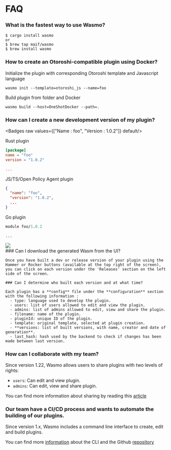 
# FAQ

<FAQButton title="What is the fastest way to use Wasmo?" />
<FAQButton title="How to create an Otoroshi-compatible plugin using Docker?" />
<FAQButton title="How can I create a new development version of my plugin?" />
<FAQButton title="Can I download the generated Wasm from the UI?" />
<FAQButton title="Can I determine who built each version and at what time?" />
<FAQButton title="Our team have a CI/CD process and wants to automate the building of our plugins." />
<FAQButton title="How can I collaborate with my team?" />

### What is the fastest way to use Wasmo?

```
$ cargo install wasmo
or
$ brew tap maif/wasmo
$ brew install wasmo
```

### How to create an Otoroshi-compatible plugin using Docker? 
<Badge raw value="Name : foo" default/>

Initialize the plugin with corresponding Otoroshi template and Javascript language 
``` 
wasmo init --template=otoroshi_js --name=foo
```

Build plugin from folder and Docker
```
wasmo build --host=OneShotDocker --path=.
```

### How can I create a new development version of my plugin?
<Badges raw values={["Name : foo", "Version : 1.0.2"]} default/>

Rust plugin

``` Cargo.toml
[package]
name = "foo"
version = "1.0.2"

...
```

JS/TS/Open Policy Agent plugin

``` package.json
{
  "name": "foo",
  "version": "1.0.2",
  ...
}
```

Go plugin

``` go.mod
module foo/1.0.2

...
```

<div style={{ display: 'flex', justifyContent: 'center', width: '100%', marginTop: '2rem' }}>
  <img src="/wasmo/release.png" style={{  borderRadius: '.5rem',
    width: '230px',
    maxWidth: '230px',
    height: '503px',
    minHeight: '503px'
  }} />

  <div className="flex flex-col ms-5">
    ### Can I download the generated Wasm from the UI?

    Once you have built a dev or release version of your plugin using the Hammer or Rocker buttons (available at the top right of the screen),
    you can click on each version under the 'Releases' section on the left side of the screen.

    ### Can I determine who built each version and at what time?

    Each plugin has a **config** file under the **configuration** section with the following information : 
      - type: language used to develop the plugin.
      - users: list of users allowed to edit and view the plugin.
      - admins: list of admins allowed to edit, view and share the plugin.
      - filename: name of the plugin.
      - pluginId: unique ID of the plugin.
      - template: original template, selected at plugin creation.
      - **versions: list of built versions, with name, creator and date of generation**.
      - last_hash: hash used by the backend to check if changes has been made between last version.
  </div>
</div>

### How can I collaborate with my team?

Since version 1.22, Wasmo allows users to share plugins with two levels of rights: 
- `users`: Can edit and view plugin.
- `admins`: Can edit, view and share plugin.

You can find more information about sharing by reading this [article](/wasmo/builder/collaborate)

### Our team have a CI/CD process and wants to automate the building of our plugins.

Since version 1.x, Wasmo includes a command line interface to create, edit and build plugins. 

You can find more [information](/wasmo/cli/getting-started) about the CLI and the Github [repository](https://github.com/MAIF/wasmo/tree/main/cli)
